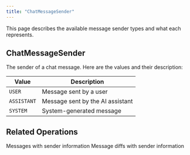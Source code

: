 ```yaml
---
title: "ChatMessageSender"
---
```


This page describes the available message sender types and what each represents.

## ChatMessageSender

The sender of a chat message. Here are the values and their description:

| Value       | Description                      |
| ----------- | -------------------------------- |
| `USER`      | Message sent by a user           |
| `ASSISTANT` | Message sent by the AI assistant |
| `SYSTEM`    | System-generated message         |

## Related Operations

<CardGroup cols={2}>
  <Card title="ChatMessage Schema" icon="message" href="/integrations/graphql-api/objects/chat-message">
    Messages with sender information
  </Card>
  <Card title="ChatMessageDiff Schema" icon="pen-to-square" href="/integrations/graphql-api/objects/chat-message-diff">
    Message diffs with sender information
  </Card>
</CardGroup>